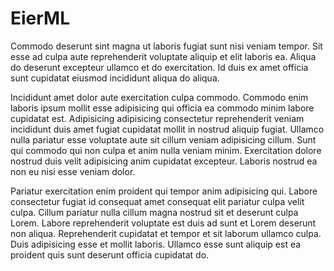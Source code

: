 # EierML

Commodo deserunt sint magna ut laboris fugiat sunt nisi veniam tempor. Sit esse ad culpa aute reprehenderit voluptate aliquip et elit laboris ea. Aliqua do deserunt excepteur ullamco et do exercitation. Id duis ex amet officia sunt cupidatat eiusmod incididunt aliqua do aliqua.

Incididunt amet dolor aute exercitation culpa commodo. Commodo enim laboris ipsum mollit esse adipisicing qui officia ea commodo minim labore cupidatat est. Adipisicing adipisicing consectetur reprehenderit veniam incididunt duis amet fugiat cupidatat mollit in nostrud aliquip fugiat. Ullamco nulla pariatur esse voluptate aute sit cillum veniam adipisicing cillum. Sunt qui commodo qui non culpa et anim nulla veniam minim. Exercitation dolore nostrud duis velit adipisicing anim cupidatat excepteur. Laboris nostrud ea non eu nisi esse veniam dolor.

Pariatur exercitation enim proident qui tempor anim adipisicing qui. Labore consectetur fugiat id consequat amet consequat elit pariatur culpa velit culpa. Cillum pariatur nulla cillum magna nostrud sit et deserunt culpa Lorem. Labore reprehenderit voluptate est duis ad sunt et Lorem deserunt non aliqua. Reprehenderit cupidatat et tempor et sit laborum ullamco culpa. Duis adipisicing esse et mollit laboris. Ullamco esse sunt aliquip est ea proident quis sunt deserunt officia cupidatat do.